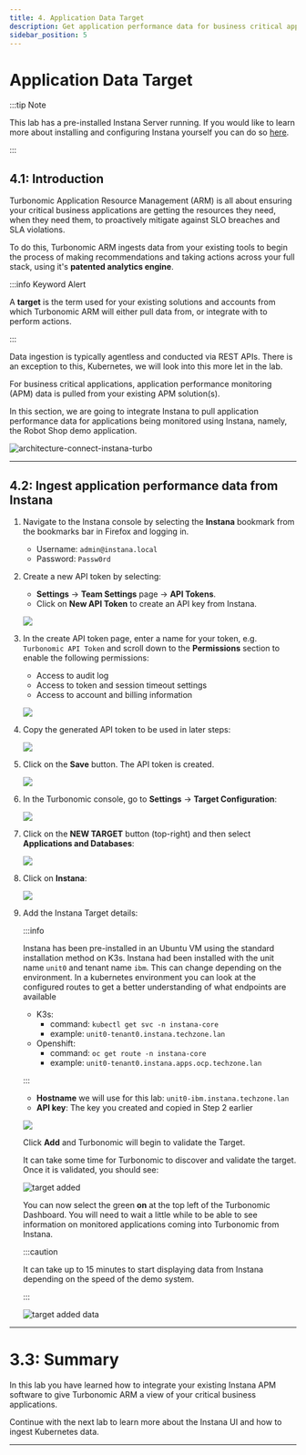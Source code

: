 ```yaml
---
title: 4. Application Data Target
description: Get application performance data for business critical applications
sidebar_position: 5
---
```


# Application Data Target

:::tip Note

This lab has a pre-installed Instana Server running. If you would like to learn
more about installing and configuring Instana yourself you can do so
[here](https://ibm.github.io/waiops-tech-jam/labs/instana/introduction/).

:::

## 4.1: Introduction

Turbonomic Application Resource Management (ARM) is all about ensuring your
critical business applications are getting the resources they need, when they
need them, to proactively mitigate against SLO breaches and SLA violations.

To do this, Turbonomic ARM ingests data from your existing tools to begin the
process of making recommendations and taking actions across your full stack,
using it's **patented analytics engine**.

:::info Keyword Alert

A **target** is the term used for your existing solutions and accounts from
which Turbonomic ARM will either pull data from, or integrate with to perform
actions.

:::

Data ingestion is typically agentless and conducted via REST APIs. There is an
exception to this, Kubernetes, we will look into this more let in the lab.

For business critical applications, application performance monitoring (APM)
data is pulled from your existing APM solution(s).

In this section, we are going to integrate Instana to pull application
performance data for applications being monitored using Instana, namely, the
Robot Shop demo application.

![architecture-connect-instana-turbo](images/architecture-connect-instana-turbo.png)

---

## 4.2: Ingest application performance data from Instana

1. Navigate to the Instana console by selecting the **Instana** bookmark from
   the bookmarks bar in Firefox and logging in.

   - Username: `admin@instana.local`
   - Password: `Passw0rd`

1. Create a new API token by selecting:

   - **Settings** -> **Team Settings** page -> **API Tokens**.
   - Click on **New API Token** to create an API key from Instana.

   ![](images/addApiToken.png)

1. In the create API token page, enter a name for your token, e.g.
   `Turbonomic API Token` and scroll down to the **Permissions** section to
   enable the following permissions:

   - Access to audit log
   - Access to token and session timeout settings
   - Access to account and billing information

   ![](images/apiToken2.png)

1. Copy the generated API token to be used in later steps:

   ![](images/apiToken1.png)

1. Click on the **Save** button. The API token is created.

   ![](images/apiToken3.png)

1. In the Turbonomic console, go to **Settings** -> **Target Configuration**:

   ![](images/turbo-target-configuration.png)

1. Click on the **NEW TARGET** button (top-right) and then select **Applications
   and Databases**:

   ![](images/application-and-databases.png)

1. Click on **Instana**:

   ![](images/instanaTarget.png)

1. Add the Instana Target details:

   :::info

   Instana has been pre-installed in an Ubuntu VM using the standard
   installation method on K3s. Instana had been installed with the unit name
   `unit0` and tenant name `ibm`. This can change depending on the environment.
   In a kubernetes environment you can look at the configured routes to get a
   better understanding of what endpoints are available

   - K3s:
     - command: `kubectl get svc -n instana-core`
     - example: `unit0-tenant0.instana.techzone.lan`
   - Openshift:
     - command: `oc get route -n instana-core`
     - example: `unit0-tenant0.instana.apps.ocp.techzone.lan`

   :::

   - **Hostname** we will use for this lab: `unit0-ibm.instana.techzone.lan`
   - **API key**: The key you created and copied in Step 2 earlier

   ![](images/add-instana-target.png)

   Click **Add** and Turbonomic will begin to validate the Target.

   It can take some time for Turbonomic to discover and validate the target.
   Once it is validated, you should see:

   ![target added](images/instana-target-added.png)

   You can now select the green **on** at the top left of the Turbonomic
   Dashboard. You will need to wait a little while to be able to see information
   on monitored applications coming into Turbonomic from Instana.

   :::caution

   It can take up to 15 minutes to start displaying data from Instana depending
   on the speed of the demo system.

   :::

   ![target added data](images/instana-target-data.png)

---

# 3.3: Summary

In this lab you have learned how to integrate your existing Instana APM software
to give Turbonomic ARM a view of your critical business applications.

Continue with the next lab to learn more about the Instana UI and how to ingest
Kubernetes data.

---
